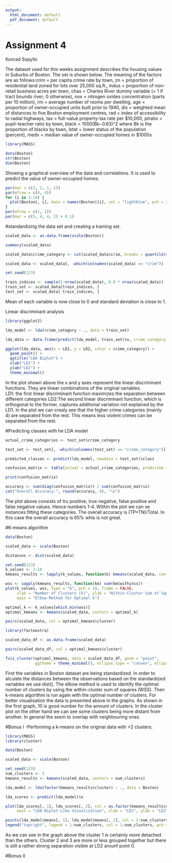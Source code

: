 ```yaml
---
output:
  html_document: default
  pdf_document: default
---
```


# Assignment 4

Konrad Sopyllo

The dataset used for this weeks assignment describes the housing values in Suburbs of Boston. The set is shown below. The meaning of the factors are as follows:crim = per capita crime rate by town, zn = proportion of residential land zoned for lots over 25,000 sq.ft., indus = proportion of non-retail business acres per town, chas = Charles River dummy variable (= 1 if tract bounds river; 0 otherwise), nox = nitrogen oxides concentration (parts per 10 million), rm = average number of rooms per dwelling, age = proportion of owner-occupied units built prior to 1940, dis = weighted mean of distances to five Boston employment centres, rad = index of accessibility to radial highways, tax = full-value property-tax rate per $10,000, ptratio = pupil-teacher ratio by town, black = 1000(Bk−0.63)^2 where Bk is the proportion of blacks by town, lstat = lower status of the population (percent), medv = median value of owner-occupied homes in $1000s
```r
library(MASS)

data(Boston)
str(Boston)
dim(Boston)
```
Showing a graphical overview of the data and correlations. It is used to predict the value of owner-occupied homes.
```r
par(mar = c(2, 2, 1, 1))
par(mfrow = c(4, 4))
for (i in 1:14) {
  plot(Boston[, i], main = names(Boston)[i], col = "lightblue", pch = 20)
}
par(mfrow = c(1, 1))
par(mar = c(5, 4, 4, 2) + 0.1) 
```
#standardizing the data set and creating a training set.
```r
scaled_data <- as.data.frame(scale(Boston))

summary(scaled_data)

scaled_data$crime_category <- cut(scaled_data$crim, breaks = quantile(scaled_data$crim), labels = FALSE)

scaled_data <- scaled_data[, -which(colnames(scaled_data) == "crim")]

set.seed(123)

train_indices <- sample(1:nrow(scaled_data), 0.8 * nrow(scaled_data))
train_set <- scaled_data[train_indices, ]
test_set <- scaled_data[-train_indices, ]
```
Mean of each variable is now close to 0 and standard deviation is close to 1. 

Linear discriminant analysis
```r

library(ggplot2)

lda_model <- lda(crime_category ~ ., data = train_set)

lda_data <- data.frame(predict(lda_model, train_set)$x, crime_category = train_set$crime_category)

ggplot(lda_data, aes(x = LD1, y = LD2, color = crime_category)) +
  geom_point() +
  ggtitle("LDA Biplot") +
  xlab("LD1") +
  ylab("LD2") +
  theme_minimal()
```

In the plot shown above the x and y axes represent the linear discriminant functions. They are linear combinations of the original variables.  
LD1: the first linear discriminant function maximizes the separation between different categories
LD2:The second linear discriminant function, which is orthogonal to the former, captures additional variation not explained by the LD1. 
In the plot we can crealy see that the higher crime categories (mainly 4) are separated from the rest. This means less violent crimes can be separated from the rest. 

#Predicting classes with he LDA model

```r
actual_crime_categories <- test_set$crime_category

test_set <- test_set[, -which(colnames(test_set) == "crime_category")]

predicted_classes <- predict(lda_model, newdata = test_set)$class

confusion_matrix <- table(actual = actual_crime_categories, predicted = predicted_classes)

print(confusion_matrix)

accuracy <- sum(diag(confusion_matrix)) / sum(confusion_matrix)
cat("Overall Accuracy:", round(accuracy, 4), "\n")
```
The plot above consists of tru positive, true negative, false positive and false negative values. Hence numbers 1-4. Within the plot we can se instances fitting these categories. The overall accuracy is (TP+TN)/Total. In this case the overall accuracy is 65% whis is not great. 

#K-means algorithm

```r
data(Boston)

scaled_data <- scale(Boston)

distances <- dist(scaled_data)

set.seed(123)
k_values <- 2:10
kmeans_results <- lapply(k_values, function(k) kmeans(scaled_data, centers = k))

wss <- sapply(kmeans_results, function(km) sum(km$withinss))
plot(k_values, wss, type = "b", pch = 19, frame = FALSE, 
     xlab = "Number of Clusters (k)", ylab = "Within-Cluster Sum of Squares (WSS)",
     main = "Elbow Method for Optimal k")

optimal_k <- k_values[which.min(wss)]
optimal_kmeans <- kmeans(scaled_data, centers = optimal_k)

pairs(scaled_data, col = optimal_kmeans$cluster)

library(factoextra)

scaled_data_df <- as.data.frame(scaled_data)

pairs(scaled_data_df, col = optimal_kmeans$cluster)

fviz_cluster(optimal_kmeans, data = scaled_data_df, geom = "point",
             ggtheme = theme_minimal(), ellipse.type = "convex", ellipse.level = 0.68)
```
First the variables in Boston dataset are being standardized. In order to alculate the distances between the observations based on the standardized variables we use dist(). 
The elbow method is used to identify the optimal number of clusters by using the within-cluster sum of squares (WSS).
Then k-means algorithm is run again with the optimal number of clusters. 
For better visualisation the data is presented above in the graphs. 
As shown in the first graph, 10 is good number for the amount of clusters. In the cluster plot on the other hand we can see some clusters being more distant from another. In general the seem to overlap with neighbouring ones. 


#Bonus I
-Performing a k-means on the original data with >2 clusters. 
```r
library(MASS)
library(cluster)

data(Boston)

scaled_data <- scale(Boston)

set.seed(123)
num_clusters <- 3
kmeans_results <- kmeans(scaled_data, centers = num_clusters)

lda_model <- lda(factor(kmeans_results$cluster) ~ ., data = Boston)

lda_scores <- predict(lda_model)$x

plot(lda_scores[, 1], lda_scores[, 2], col = as.factor(kmeans_results$cluster), pch = 16,
     main = "LDA Biplot-Like Visualization", xlab = "LD1", ylab = "LD2")

points(lda_model$means[, 1], lda_model$means[, 2], col = 1:num_clusters, pch = 3, cex = 2)
legend("topright", legend = 1:num_clusters, col = 1:num_clusters, pch = 3, title = "Clusters")
```

As we can see in the graph above the cluster 1 is certainly more detached than the others. Cluster 2 and 3 are more or less grouped together but there is still a rather strong separation visible at LD2 arounf point 0. 

#Bonus II


